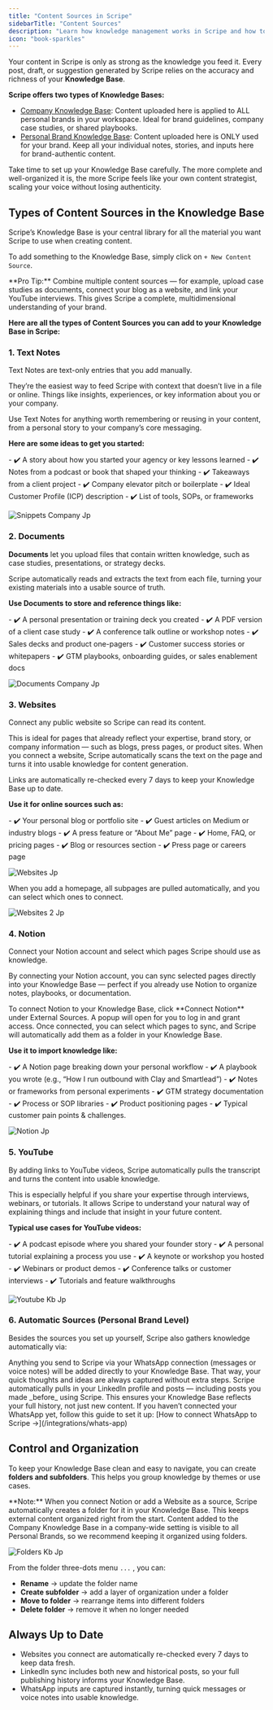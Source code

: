 ```yaml
---
title: "Content Sources in Scripe"
sidebarTitle: "Content Sources"
description: "Learn how knowledge management works in Scripe and how to keep your content sources organized for better, more authentic posts."
icon: "book-sparkles"
---
```


Your content in Scripe is only as strong as the knowledge you feed it. Every post, draft, or suggestion generated by Scripe relies on the accuracy and richness of your **Knowledge Base**.

**Scripe offers two types of Knowledge Bases:**

- [Company Knowledge Base](/knowledge/workspace-kb): Content uploaded here is applied to ALL personal brands in your workspace. Ideal for brand guidelines, company case studies, or shared playbooks.
- [Personal Brand Knowledge Base](/knowledge/pb-kb): Content uploaded here is ONLY used for your brand. Keep all your individual notes, stories, and inputs here for brand-authentic content.

Take time to set up your Knowledge Base carefully. The more complete and well-organized it is, the more Scripe feels like your own content strategist, scaling your voice without losing authenticity.

## Types of Content Sources in the Knowledge Base

Scripe’s Knowledge Base is your central library for all the material you want Scripe to use when creating content.

To add something to the Knowledge Base, simply click on `+ New Content Source`.

<Tip>
  **Pro Tip:** Combine multiple content sources — for example, upload case studies as documents, connect your blog as a website, and link your YouTube interviews. This gives Scripe a complete, multidimensional understanding of your brand.
</Tip>

**Here are all the types of Content Sources you can add to your Knowledge Base in Scripe:**

### 1. Text Notes

Text Notes are text-only entries that you add manually. 

They’re the easiest way to feed Scripe with context that doesn’t live in a file or online. Things like insights, experiences, or key information about you or your company.

Use Text Notes for anything worth remembering or reusing in your content, from a personal story to your company’s core messaging.

**Here are some ideas to get you started:**

<CardGroup cols={2}>
  <Card title="Personal Brand Level" icon="circle-user">
    - ✔️ A story about how you started your agency or key lessons learned
    - ✔️ Notes from a podcast or book that shaped your thinking
    - ✔️ Takeaways from a client project
  </Card>
  <Card title="Company Level" icon="building-user">
    - ✔️ Company elevator pitch or boilerplate
    - ✔️ Ideal Customer Profile (ICP) description
    - ✔️ List of tools, SOPs, or frameworks
  </Card>
</CardGroup>

![Snippets Company Jp](/images/snippets-company.jpg)

### 2. Documents

**Documents** let you upload files that contain written knowledge, such as case studies, presentations, or strategy decks.

Scripe automatically reads and extracts the text from each file, turning your existing materials into a usable source of truth.

**Use Documents to store and reference things like:**

<CardGroup cols={2}>
  <Card title="Personal Brand Level" icon="circle-user">
    - ✔️ A personal presentation or training deck you created
    - ✔️ A PDF version of a client case study
    - ✔️ A conference talk outline or workshop notes
  </Card>
  <Card title="Company Level" icon="building-user">
    - ✔️ Sales decks and product one-pagers
    - ✔️ Customer success stories or whitepapers
    - ✔️ GTM playbooks, onboarding guides, or sales enablement docs
  </Card>
</CardGroup>

![Documents Company Jp](/images/documents-company.jpg)

### 3. Websites

Connect any public website so Scripe can read its content.

This is ideal for pages that already reflect your expertise, brand story, or company information — such as blogs, press pages, or product sites. When you connect a website, Scripe automatically scans the text on the page and turns it into usable knowledge for content generation.

<Info>
  Links are automatically re-checked every 7 days to keep your Knowledge Base up to date.
</Info>

**Use it for online sources such as:**

<CardGroup cols={2}>
  <Card title="Personal Brand Level" icon="circle-user">
    - ✔️ Your personal blog or portfolio site
    - ✔️ Guest articles on Medium or industry blogs
    - ✔️ A press feature or “About Me” page
  </Card>
  <Card title="Company Level" icon="building-user">
    - ✔️ Home, FAQ, or pricing pages
    - ✔️ Blog or resources section
    - ✔️ Press page or careers page
  </Card>
</CardGroup>

![Websites Jp](/images/websites.jpg)

When you add a homepage, all subpages are pulled automatically, and you can select which ones to connect.

![Websites 2 Jp](/images/websites-2.jpg)

### 4. Notion

Connect your Notion account and select which pages Scripe should use as knowledge.

By connecting your Notion account, you can sync selected pages directly into your Knowledge Base — perfect if you already use Notion to organize notes, playbooks, or documentation.

<Info>
  To connect Notion to your Knowledge Base, click **Connect Notion** under External Sources. A popup will open for you to log in and grant access. Once connected, you can select which pages to sync, and Scripe will automatically add them as a folder in your Knowledge Base.
</Info>

**Use it to import knowledge like:**

<CardGroup cols={2}>
  <Card title="Personal Brand Level" icon="circle-user">
    - ✔️ A Notion page breaking down your personal workflow
    - ✔️ A playbook you wrote (e.g., “How I run outbound with Clay and Smartlead”)
    - ✔️ Notes or frameworks from personal experiments
  </Card>
  <Card title="Company Level" icon="building-user">
    - ✔️ GTM strategy documentation
    - ✔️ Process or SOP libraries
    - ✔️ Product positioning pages
    - ✔️ Typical customer pain points & challenges.
  </Card>
</CardGroup>

![Notion Jp](/images/notion.jpg)

### 5. YouTube

By adding links to YouTube videos, Scripe automatically pulls the transcript and turns the content into usable knowledge.

This is especially helpful if you share your expertise through interviews, webinars, or tutorials. It allows Scripe to understand your natural way of explaining things and include that insight in your future content.

**Typical use cases for YouTube videos:**

<CardGroup cols={2}>
  <Card title="Personal Brand Level" icon="circle-user">
    - ✔️ A podcast episode where you shared your founder story
    - ✔️ A personal tutorial explaining a process you use
    - ✔️ A keynote or workshop you hosted
  </Card>
  <Card title="Company Level" icon="building-user">
    - ✔️ Webinars or product demos
    - ✔️ Conference talks or customer interviews
    - ✔️ Tutorials and feature walkthroughs
  </Card>
</CardGroup>

![Youtube Kb Jp](/images/youtube-kb.jpg)

### 6. Automatic Sources (Personal Brand Level)

Besides the sources you set up yourself, Scripe also gathers knowledge automatically via:

<CardGroup cols={1}>
  <Card title="WhatsApp Connection">
    Anything you send to Scripe via your WhatsApp connection (messages or voice notes) will be added directly to your Knowledge Base. That way, your quick thoughts and ideas are always captured without extra steps.
  </Card>
  <Card title="LinkedIn Profile & Posts">
    Scripe automatically pulls in your LinkedIn profile and posts — including posts you made _before_ using Scripe. This ensures your Knowledge Base reflects your full history, not just new content.
  </Card>
</CardGroup>

<Tip>
  If you haven’t connected your WhatsApp yet, follow this guide to set it up: [How to connect WhatsApp to Scripe →](/integrations/whats-app)
</Tip>

## Control and Organization

To keep your Knowledge Base clean and easy to navigate, you can create **folders and subfolders**. This helps you group knowledge by themes or use cases.

<Info>
  **Note:** When you connect Notion or add a Website as a source, Scripe automatically creates a folder for it in your Knowledge Base. This keeps external content organized right from the start.
</Info>

<Info>
  Content added to the Company Knowledge Base in a company-wide setting is visible to all Personal Brands, so we recommend keeping it organized using folders.
</Info>

![Folders Kb Jp](/images/folders-kb.jpg)

From the folder three-dots menu `...` , you can:

- **Rename** → update the folder name
- **Create subfolder** → add a layer of organization under a folder
- **Move to folder** → rearrange items into different folders
- **Delete folder** → remove it when no longer needed

## Always Up to Date

- Websites you connect are automatically re-checked every 7 days to keep data fresh.
- LinkedIn sync includes both new and historical posts, so your full publishing history informs your Knowledge Base.
- WhatsApp inputs are captured instantly, turning quick messages or voice notes into usable knowledge.